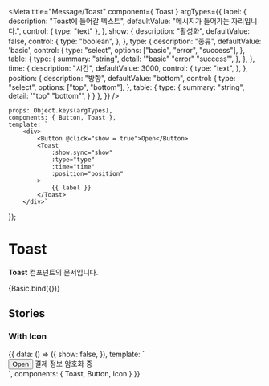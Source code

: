 
<Meta
    title="Message/Toast"
    component={ Toast }
    argTypes={{
        label: {
            description: "Toast에 들어갈 텍스트",
            defaultValue: "메시지가 들어가는 자리입니다.",
            control: { type: "text" },
        },
        show: {
            description: "활성화",
            defaultValue: false,
            control: {
                type: "boolean",
            },
        },
        type: {
            description: "종류",
            defaultValue: 'basic',
            control: {
                type: "select",
                options: ["basic", "error", "success"],
            },
            table: {
                type: {
                    summary: "string",
                    detail: '"basic" "error" "success"',
                },
            },
        },
        time: {
            description: "시간",
            defaultValue: 3000,
            control: {
                type: "text",
            },
        },
        position: {
            description: "방향",
            defaultValue: "bottom",
            control: {
                type: "select",
                options: ["top", "bottom"],
            },
            table: {
                type: {
                    summary: "string",
                    detail: '"top" "bottom"',
                }
            }
        },
    }}
/>

    props: Object.keys(argTypes),
    components: { Button, Toast },
    template: `
        <div>
            <Button @click="show = true">Open</Button>
            <Toast
                :show.sync="show"
                :type="type"
                :time="time"
                :position="position"
            >
                {{ label }}
            </Toast>
        </div>`
});

# Toast

**Toast** 컴포넌트의 문서입니다.

<Story name="Basic" height="100px">
    {Basic.bind({})}
</Story>

<ArgsTable story="Basic" />

## Stories
### With Icon
<Canvas>
    <Story name="WithIcon" height="100px">
        {{
            data: () => ({
                show: false,
            }),
            template: `
                <div>
                    <Button @click="show = true">Open</Button>
                    <Toast
                      :show.sync="show"
                      position="top"
                      type="success"
                    >
                        <template v-slot:left-icon>
                            <Icon name="IconSecurityLargeFill" color="white" size="large" />
                        </template>
                      결제 정보 암호화 중
                    </Toast>
                </div>
            `,
            components: {
                Toast, Button, Icon
            }
        }}
    </Story>
</Canvas>

